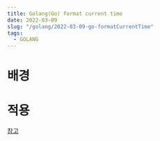 ```yaml
---
title: Golang(Go) format current time
date: 2022-03-09
slug: "/golang/2022-03-09-go-formatCurrentTime"
tags:
  - GOLANG
---
```


# 배경

# 적용 

[참고](https://stackoverflow.com/questions/20234104/how-to-format-current-time-using-a-yyyy/dhhmmss-format)
